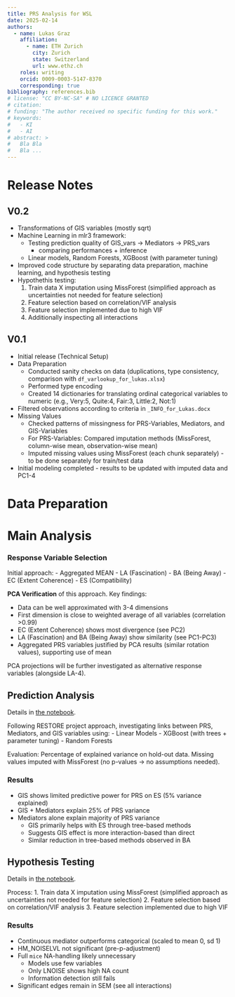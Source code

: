 ```yaml
---
title: PRS Analysis for WSL
date: 2025-02-14
authors:
  - name: Lukas Graz
    affiliation: 
      - name: ETH Zurich
        city: Zurich
        state: Switzerland
        url: www.ethz.ch
    roles: writing
    orcid: 0009-0003-5147-8370
    corresponding: true
bibliography: references.bib
# license: "CC BY-NC-SA" # NO LICENCE GRANTED
# citation: 
# funding: "The author received no specific funding for this work."
# keywords:
#   - KI
#   - AI
# abstract: > 
#   Bla Bla
#   Bla ...
---
```


# Release Notes
## V0.2
- Transformations of GIS variables (mostly sqrt)
- Machine Learning in mlr3 framework: 
  - Testing prediction quality of GIS_vars → Mediators → PRS_vars
    - comparing performances + inference
  - Linear models, Random Forests, XGBoost (with parameter tuning)
- Improved code structure by separating data preparation, machine learning, and hypothesis testing
- Hypothethis testing:
  1. Train data X imputation using MissForest (simplified approach as uncertainties not needed for feature selection)
  2. Feature selection based on correlation/VIF analysis
  3. Feature selection implemented due to high VIF
  4. Additionally inspecting all interactions


## V0.1
- Initial release (Technical Setup)
- Data Preparation
  - Conducted sanity checks on data (duplications, type consistency, comparison with `df_varlookup_for_lukas.xlsx`)
  - Performed type encoding
  - Created 14 dictionaries for translating ordinal categorical variables to numeric (e.g., Very:5, Quite:4, Fair:3, Little:2, Not:1)
- Filtered observations according to criteria in `_INFO_for_Lukas.docx`
- Missing Values
  - Checked patterns of missingness for PRS-Variables, Mediators, and GIS-Variables
  - For PRS-Variables: Compared imputation methods (MissForest, column-wise mean, observation-wise mean)
  - Imputed missing values using MissForest (each chunk separately) - to be done separately for train/test data
- Initial modeling completed - results to be updated with imputed data and PC1-4

# Data Preparation

# Main Analysis

### Response Variable Selection
Initial approach:
- Aggregated MEAN
- LA (Fascination)
- BA (Being Away)
- EC (Extent Coherence)
- ES (Compatibility)

**PCA Verification** of this approach. Key findings:

- Data can be well approximated with 3-4 dimensions
- First dimension is close to weighted average of all variables (correlation >0.99)
- EC (Extent Coherence) shows most divergence (see PC2)
- LA (Fascination) and BA (Being Away) show similarity (see PC1-PC3)
- Aggregated PRS variables justified by PCA results (similar rotation values), supporting use of mean

PCA projections will be further investigated as alternative response variables (alongside LA-4).

## Prediction Analysis
Details in [the notebook](notebooks/mlr3.qmd).

Following RESTORE project approach, investigating links between PRS, Mediators, and GIS variables using:
- Linear Models
- XGBoost (with trees + parameter tuning)
- Random Forests

Evaluation: Percentage of explained variance on hold-out data. Missing values imputed with MissForest (no p-values → no assumptions needed).

### Results
- GIS shows limited predictive power for PRS on ES (5% variance explained)
- GIS + Mediators explain 25% of PRS variance
- Mediators alone explain majority of PRS variance
  - GIS primarily helps with ES through tree-based methods
  - Suggests GIS effect is more interaction-based than direct
  - Similar reduction in tree-based methods observed in BA

## Hypothesis Testing
Details in [the notebook](notebooks/hypothethis-tests.qmd).

Process:
1. Train data X imputation using MissForest (simplified approach as uncertainties not needed for feature selection)
2. Feature selection based on correlation/VIF analysis
3. Feature selection implemented due to high VIF

### Results
- Continuous mediator outperforms categorical (scaled to mean 0, sd 1)
- HM_NOISELVL not significant (pre-p-adjustment)
- Full `mice` NA-handling likely unnecessary
  - Models use few variables
  - Only LNOISE shows high NA count
  - Information detection still fails
- Significant edges remain in SEM (see all interactions)
